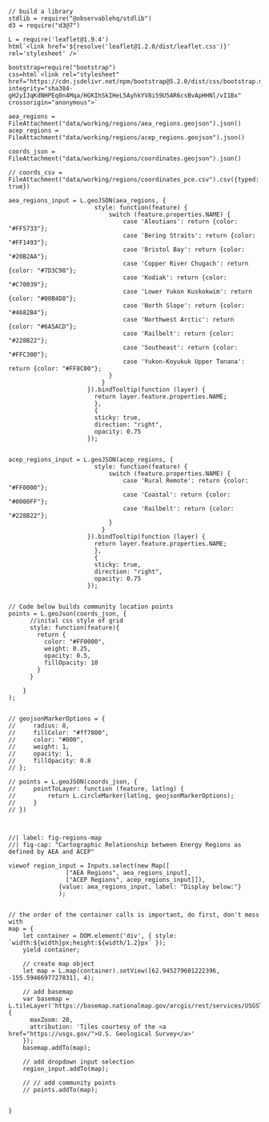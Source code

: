 
```ojs
// build a library
stdlib = require("@observablehq/stdlib")
d3 = require("d3@7")

L = require('leaflet@1.9.4')
html`<link href='${resolve('leaflet@1.2.0/dist/leaflet.css')}' rel='stylesheet' />`

bootstrap=require("bootstrap")
css=html`<link rel="stylesheet" href="https://cdn.jsdelivr.net/npm/bootstrap@5.2.0/dist/css/bootstrap.min.css" integrity="sha384-gH2yIJqKdNHPEq0n4Mqa/HGKIhSkIHeL5AyhkYV8i59U5AR6csBvApHHNl/vI1Bx" crossorigin="anonymous">`
```

```ojs
aea_regions = FileAttachment("data/working/regions/aea_regions.geojson").json()
acep_regions = FileAttachment("data/working/regions/acep_regions.geojson").json()

coords_json = FileAttachment("data/working/regions/coordinates.geojson").json()

// coords_csv = FileAttachment("data/working/regions/coordinates_pce.csv").csv({typed: true})

```

```ojs
aea_regions_input = L.geoJSON(aea_regions, {
                        style: function(feature) {
                            switch (feature.properties.NAME) {
                                case 'Aleutians': return {color: "#FF5733"};
                                case 'Bering Straits': return {color: "#FF1493"};
                                case 'Bristol Bay': return {color: "#20B2AA"};
                                case 'Copper River Chugach': return {color: "#7D3C98"};
                                case 'Kodiak': return {color: "#C70039"};
                                case 'Lower Yukon Kuskokwim': return {color: "#00B4D8"};
                                case 'North Slope': return {color: "#4682B4"};
                                case 'Northwest Arctic': return {color: "#6A5ACD"};
                                case 'Railbelt': return {color: "#228B22"};
                                case 'Southeast': return {color: "#FFC300"};
                                case 'Yukon-Koyukuk Upper Tanana': return {color: "#FF8C00"};
                            }
                          }
                      }).bindTooltip(function (layer) {
                        return layer.feature.properties.NAME;
                        },
                        {
                        sticky: true,
                        direction: "right",
                        opacity: 0.75
                      });


acep_regions_input = L.geoJSON(acep_regions, {
                        style: function(feature) {
                            switch (feature.properties.NAME) {
                                case 'Rural Remote': return {color: "#FF0000"};
                                case 'Coastal': return {color: "#0000FF"};
                                case 'Railbelt': return {color: "#228B22"};
                            }
                          }
                      }).bindTooltip(function (layer) {
                        return layer.feature.properties.NAME;
                        },
                        {
                        sticky: true,
                        direction: "right",
                        opacity: 0.75
                      });


```


```ojs
// Code below builds community location points
points = L.geoJson(coords_json, {
      //inital css style of grid
      style: function(feature){
        return {
          color: "#FF0000",
          weight: 0.25,
          opacity: 0.5,
          fillOpacity: 10
        }
      }

    }
);


// geojsonMarkerOptions = {
//     radius: 8,
//     fillColor: "#ff7800",
//     color: "#000",
//     weight: 1,
//     opacity: 1,
//     fillOpacity: 0.8
// };

// points = L.geoJSON(coords_json, {
//     pointToLayer: function (feature, latlng) {
//         return L.circleMarker(latlng, geojsonMarkerOptions);
//     }
// })



```

```ojs
//| label: fig-regions-map
//| fig-cap: "Cartographic Relationship between Energy Regions as defined by AEA and ACEP"

viewof region_input = Inputs.select(new Map([
                ["AEA Regions", aea_regions_input], 
                ["ACEP Regions", acep_regions_input]]), 
              {value: aea_regions_input, label: "Display below:"}
              );


```

```ojs
// the order of the container calls is important, do first, don't mess with
map = {
    let container = DOM.element('div', { style: `width:${width}px;height:${width/1.2}px` });
    yield container;

    // create map object
    let map = L.map(container).setView([62.945279601222396, -155.5946697727831], 4);

    // add basemap
    var basemap = L.tileLayer('https://basemap.nationalmap.gov/arcgis/rest/services/USGSTopo/MapServer/tile/{z}/{y}/{x}', {
      maxZoom: 20,
      attribution: 'Tiles courtesy of the <a href="https://usgs.gov/">U.S. Geological Survey</a>'
    });
    basemap.addTo(map);

    // add dropdown input selection
    region_input.addTo(map);

    // // add community points
    // points.addTo(map);
    

}

```